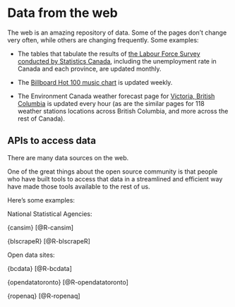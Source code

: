 # Data from the web {#webdata}

The web is an amazing repository of data. Some of the pages don't change very often, while others are changing frequently. Some examples:

* The tables that tabulate the results of [the Labour Force Survey conducted by Statistics Canada](https://www150.statcan.gc.ca/n1/en/type/data?subject_levels=14&sourcecode=3701&freq=6#tables), including the unemployment rate in Canada and each province, are updated monthly.

* The [Billboard Hot 100 music chart](https://www.billboard.com/charts/hot-100) is updated weekly.

* The Environment Canada weather forecast page for [Victoria, British Columbia](https://weather.gc.ca/past_conditions/index_e.html?station=yyj) is updated every hour (as are the similar pages for 118 weather stations locations across British Columbia, and more across the rest of Canada). 



## APIs to access data

There are many data sources on the web.

One of the great things about the open source community is that people who have built tools to access that data in a streamlined and efficient way have made those tools available to the rest of us.

Here's some examples:

National Statistical Agencies:

{cansim} [@R-cansim]

{blscrapeR} [@R-blscrapeR]

Open data sites:

{bcdata}  [@R-bcdata]

{opendatatoronto} [@R-opendatatoronto]

{ropenaq} [@R-ropenaq]
 
